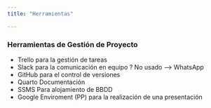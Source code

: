 ```yaml
---
title: "Herramientas"

---
```


### Herramientas de Gestión de Proyecto
- Trello para la gestión de tareas
- Slack para la comunicación en equipo ? No usado --> WhatsApp
- GitHub para el control de versiones
- Quarto Documentación
- SSMS Para alojamiento de BBDD
- Google Enviroment (PP) para la realización de una presentación
